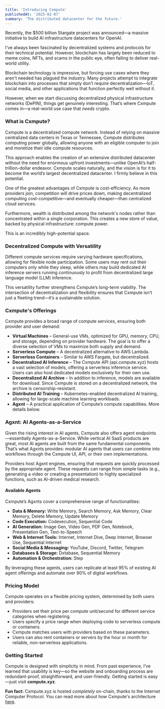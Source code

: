 ```yaml
---
title: 'Introducing Cxmpute'
publishedAt: '2025-02-07'
summary: 'The distributed datacenter for the future.'
---
```


Recently, the $500 billion Stargate project was announced—a massive initiative to build AI infrastructure datacenters for OpenAI.

I've always been fascinated by decentralized systems and protocols for their technical potential. However, blockchain has largely been reduced to meme coins, NFTs, and scams in the public eye, often failing to deliver real-world utility.

Blockchain technology is impressive, but forcing use cases where they aren't needed has plagued the industry. Many projects attempt to integrate blockchain into processes that simply don’t require decentralization—IoT, social media, and other applications that function perfectly well without it.

However, when we start discussing decentralized physical infrastructure networks (DePIN), things get genuinely interesting. That’s where Cxmpute comes in—a real-world use case that *needs* crypto.

### What is Cxmpute?
Cxmpute is a decentralized compute network. Instead of relying on massive centralized data centers in Texas or Tennessee, Cxmpute distributes computing power globally, allowing anyone with an eligible computer to join and monetize their idle compute resources.

This approach enables the creation of an extensive distributed datacenter without the need for enormous upfront investments—unlike OpenAI’s half-trillion-dollar endeavor. Cxmpute scales naturally, and the vision is for it to become the world’s largest decentralized datacenter. I firmly believe in this potential.

One of the greatest advantages of Cxmpute is cost-efficiency. As more providers join, competition will drive prices down, making decentralized computing cost-competitive—and eventually cheaper—than centralized cloud services.

Furthermore, wealth is distributed among the network's nodes rather than concentrated within a single corporation. This creates a new store of value, backed by physical infrastructure: compute power.

This is an incredibly high-potential space.

### Decentralized Compute with Versatility
Different compute services require varying hardware specifications, allowing for flexible node participation. Some users may rent out their computers only while they sleep, while others may build dedicated AI inference servers running continuously to profit from decentralized large language model (LLM) inference.

This versatility further strengthens Cxmpute’s long-term viability. The intersection of decentralization and flexibility ensures that Cxmpute isn’t just a fleeting trend—it’s a sustainable solution.

### Cxmpute's Offerings
Cxmpute provides a broad range of compute services, ensuring both provider and user demand:

- **Virtual Machines** – General-use VMs, optimized for GPU, memory, CPU, and storage, depending on provider hardware. The goal is to offer a diverse selection of VMs to maximize both supply and demand.
- **Serverless Compute** – A decentralized alternative to AWS Lambda.
- **Serverless Containers** – Similar to AWS Fargate, but decentralized.
- **Decentralized AI Inference** – The Cxmpute API (api.cxmpute.xyz) hosts a vast selection of models, offering a serverless inference service. Users can also host dedicated models exclusively for their own use.
- **Decentralized AI Archive** – In addition to inference, models are available for download. Since Cxmpute is stored on a decentralized network, the archive is censorship-resistant.
- **Distributed AI Training** – Kubernetes-enabled decentralized AI training, allowing for large-scale machine learning workloads.
- **Agxnt** – A practical application of Cxmpute’s compute capabilities. More details below.

### Agxnt: AI Agents-as-a-Service
Given the rising interest in AI agents, Cxmpute also offers agent endpoints—essentially Agents-as-a-Service. While vertical AI SaaS products are great, most AI agents are built from the same fundamental components. That’s what Agxnts provides: modular AI agents that users can combine into workflows through the Cxmpute UI, API, or their own implementations.

Providers host Agxnt engines, ensuring that requests are quickly processed by the appropriate agent. These requests can range from simple tasks (e.g., generating a video or creating a presentation) to highly specialized functions, such as AI-driven medical research.

#### Available Agents
Cxmpute’s Agxnts cover a comprehensive range of functionalities:

- **Data & Memory:** Write Memory, Search Memory, Ask Memory, Clear Memory, Delete Memory, Update Memory
- **Code Execution:** Codexecution, Sequential Code
- **AI Generation:** Image Gen, Video Gen, PDF Gen, Notebook, Presentation Gen, Text-to-Speech
- **Web & Internet Tools:** Internet, Internet Dive, Deep Internet, Browser Use, Sequential Internet
- **Social Media & Messaging:** YouTube, Discord, Twitter, Telegram
- **Databases & Storage:** Dxtabase, Sequential Memory
- **Automation & Orchestration:** Step

By leveraging these agents, users can replicate at least 95% of existing AI agent offerings and automate over 90% of digital workflows.

### Pricing Model
Cxmpute operates on a flexible pricing system, determined by both users and providers:

- Providers set their price per compute unit/second for different service categories when registering.
- Users specify a price range when deploying code to serverless compute or containers.
- Cxmpute matches users with providers based on these parameters.
- Users can also rent containers or servers by the hour or month for reliable, non-serverless applications.

### Getting Started
Cxmpute is designed with simplicity in mind. From past experience, I’ve learned that usability is key—so the website and onboarding process are redundant-proof, straightforward, and user-friendly. Getting started is easy—just visit **cxmpute.xyz**.

**Fun fact:** Cxmpute.xyz is hosted *completely* on-chain, thanks to the Internet Computer Protocol. You can read more about how Cxmpute's architecture [here](https://joshuaokolo.vercel.app/blog/cxmputearchitecture).

